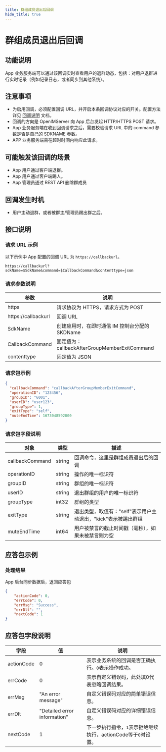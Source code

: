 ```yaml
---
title: 群组成员退出后回调
hide_title: true
---
```



# 群组成员退出后回调

## 功能说明
App 业务服务端可以通过该回调实时查看用户的退群动态，包括：对用户退群进行实时记录（例如记录日志，或者同步到其他系统）。

## 注意事项
- 为启用回调，必须配置回调 URL，并开启本条回调协议对应的开关。配置方法详见 [回调说明](../introduction) 文档。
- 回调的方向是 OpenIMServer 向 App 后台发起 HTTP/HTTPS POST 请求。
- App 业务服务端在收到回调请求之后，需要校验请求 URL 中的 command 参数是否是自己的 SDKNAME 参数。
- APP 业务服务端需在超时时间内响应此请求。

## 可能触发该回调的场景
- App 用户通过客户端退群。
- App 用户通过客户端踢人。
- App 管理员通过 REST API 删除群成员

## 回调发生时机
- 用户主动退群，或者被群主/管理员踢出群之后。

## 接口说明

### 请求 URL 示例
以下示例中 App 配置的回调 URL 为 `https://callbackurl`。
```plaintext
https://callbackurl?sdkName=$SdkName&command=$CallbackCommand&contenttype=json
```

### 请求参数说明

| 参数                 | 说明                                                   |
|-------------------- |------------------------------------------------------ |
| https               | 请求协议为 HTTPS，请求方式为 POST                      |
| https://callbackurl | 回调 URL                                               |
| SdkName             | 创建应用时，在即时通信 IM 控制台分配的 SKDName                                               |
| CallbackCommand     | 固定值为：callbackAfterGroupMemberExitCommand                |
| contenttype         | 固定值为 JSON                |



### 请求包示例
```json
{
  "callbackCommand": "callbackAfterGroupMemberExitCommand",
  "operationID": "123456",
  "groupID": "G001",
  "userID": "user123",
  "groupType": 1,
  "exitType": "self",
  "muteEndTime": 1673048592000
}

```




### 请求包字段说明

| 对象                     | 类型   | 描述                                                    |
|-------------------------|--------|----------------------------------------------------------------|
| callbackCommand         | string | 回调命令，这里是群组成员退出后的回调                             |
| operationID             | string | 操作的唯一标识符                                               |
| groupID                 | string | 群组的唯一标识符                                               |
| userID                  | string | 退出群组的用户的唯一标识符                                       |
| groupType               | int32  | 群组的类型                                                     |
| exitType                | string | 退出类型，取值有："self"表示用户主动退出，"kick"表示被踢出群组      |
| muteEndTime             | int64  | 用户被禁言的截止时间戳（毫秒），如果未被禁言则为空            |


## 应答包示例

### 处理结果
App 后台同步数据后，返回应答包

```json
{
    "actionCode": 0,
    "errCode": 0,
    "errMsg": "Success",
    "errDlt": "",
    "nextCode": 1
}

```



## 应答包字段说明

| 字段         | 值                           | 说明                                       |
|-------------|------------------------------|------------------------------------------|
| actionCode  | 0                            | 表示业务系统的回调是否正确执行。`0`表示操作成功。     |
| errCode     | 0                            | 表示自定义错误码，此处填0代表忽略回调结果。|
| errMsg      | "An error message"           | 自定义错误码对应的简单错误信息。|
| errDlt      | "Detailed error information" | 自定义错误码对应的详细错误信息。|
| nextCode    | 1                            | 下一步执行指令，`1`表示拒绝继续执行，actionCode等于`0`时设置。|

